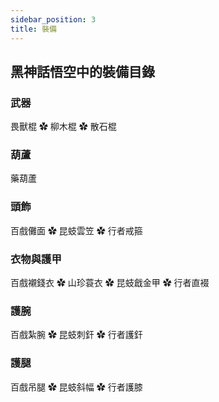 ```yaml
---
sidebar_position: 3
title: 裝備
---
```


## 黑神話悟空中的裝備目錄

### 武器

畏獸棍 ✿ 柳木棍 ✿ 散石棍

### 葫蘆

藥葫蘆

### 頭飾

百戲儺面 ✿ 昆蚑雲笠 ✿ 行者戒箍

### 衣物與護甲

百戲襯錢衣 ✿ 山珍蓑衣 ✿ 昆蚑戧金甲 ✿ 行者直裰

### 護腕

百戲紮腕 ✿ 昆蚑刺釬 ✿ 行者護釬

### 護腿

百戲吊腿 ✿ 昆蚑斜幅 ✿ 行者護膝